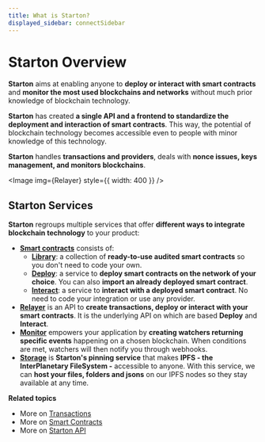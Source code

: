 ```yaml
---
title: What is Starton?
displayed_sidebar: connectSidebar
---
```



# Starton Overview

**Starton** aims at enabling anyone to **deploy or interact with smart contracts** and **monitor the most used blockchains and networks** without much prior knowledge of blockchain technology.

**Starton** has created **a single API and a frontend to standardize the deployment and interaction of smart contracts**.
This way, the potential of blockchain technology becomes accessible even to people with minor knowledge of this technology.

**Starton** handles **transactions and providers**, deals with **nonce issues, keys management, and monitors blockchains**.

<Image img={Relayer} style={{ width: 400 }} />

## Starton Services

**Starton** regroups multiple services that offer **different ways to integrate blockchain technology** to your product:

-   **[Smart contracts](/smart-contract/understanding-smart-contracts.mdx)** consists of:
    -   **[Library](/smart-contract/deploying-a-smart-contract.mdx)**: a collection of **ready-to-use audited smart contracts** so you don't need to code your own.
    -   **[Deploy](/smart-contract/deploying-from-bytecode.mdx)**: a service to **deploy smart contracts on the network of your choice**. You can also **import an already deployed smart contract**.
    -   **[Interact](/smart-contract/interacting-with-a-smart-contract.mdx)**: a service to **interact with a deployed smart contract**. No need to code your integration or use any provider.
-   **[Relayer](/transactions/understanding-the-relayer.mdx)** is an API to **create transactions, deploy or interact with your smart contracts**. It is the underlying API on which are based **Deploy** and **Interact**.
-   **[Monitor](/watcher/understanding-watchers.mdx)** empowers your application by **creating watchers returning specific events** happening on a chosen blockchain.
    When conditions are met, watchers will then notify you through webhooks.
-   **[Storage](/ipfs/understanding-ipfs.mdx)** is **Starton's pinning service** that makes **IPFS - the InterPlanetary FileSystem -** accessible to anyone.
    With this service, we can **host your files, folders and jsons** on our IPFS nodes so they stay available at any time.

**Related topics**

-   More on [Transactions](/transactions/creating-a-transaction.mdx)
-   More on [Smart Contracts](/smart-contract/understanding-smart-contracts.mdx)
-   More on [Starton API](/developer/api.mdx)
